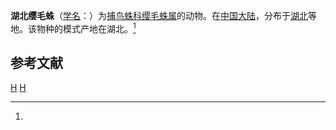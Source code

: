 {{Speciesbox
| taxon = Chilobrachys hubei
| binomial_authority = (Song et Zhao, 1988)<ref name='id12793'>{{cite web| url =http://www.bioinfo.cn/db05/BjdwSpecies.php?action=view&id=12793| title =湖北缨毛蛛| work =《中国动物物种编目数据库》| publisher =中国科学院微生物研究所| author =中国科学院动物研究所| accessdate =2009-04-28| deadurl =yes| archiveurl =https://web.archive.org/web/20160305105604/http://www.bioinfo.cn/db05/BjdwSpecies.php?action=view&id=12793| archivedate =2016-03-05}}</ref>
}}

'''湖北缨毛蛛'''（[[学名|学名]]：{{lang|la|''Chilobrachys hubei''}}）为[[捕鸟蛛科|捕鸟蛛科]][[缨毛蛛属|缨毛蛛属]]的动物。在[[中国大陆|中国大陆]]，分布于[[湖北|湖北]]等地。该物种的模式产地在湖北。<ref name='id12793'/>

== 参考文献 ==
{{reflist}}

{{蜘蛛小作品}}

{{taxonbar}}
[[Category:_1988年描述的动物|H]]
[[Category:缨毛蛛属|H]]